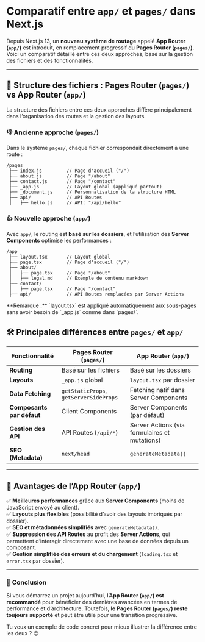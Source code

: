 
# **Comparatif entre `app/` et `pages/` dans Next.js**  

Depuis Next.js 13, un **nouveau système de routage** appelé **App Router (`app/`)** est introduit, en remplacement progressif du **Pages Router (`pages/`)**. Voici un comparatif détaillé entre ces deux approches, basé sur la gestion des fichiers et des fonctionnalités.  

---

## 📁 **Structure des fichiers : Pages Router (`pages/`) vs App Router (`app/`)**  

La structure des fichiers entre ces deux approches diffère principalement dans l’organisation des routes et la gestion des layouts.  

### 👎 **Ancienne approche (`pages/`)**  

Dans le système `pages/`, chaque fichier correspondait directement à une route :  

```
/pages
 ├── index.js         // Page d'accueil ("/")
 ├── about.js         // Page "/about"
 ├── contact.js       // Page "/contact"
 ├── _app.js          // Layout global (appliqué partout)
 ├── _document.js     // Personnalisation de la structure HTML
 ├── api/             // API Routes
 │   ├── hello.js     // API: "/api/hello"
```

### 👍 **Nouvelle approche (`app/`)**  

Avec `app/`, le routing est **basé sur les dossiers**, et l’utilisation des **Server Components** optimise les performances :  

```
/app
 ├── layout.tsx       // Layout global
 ├── page.tsx         // Page d'accueil ("/")
 ├── about/
 │   ├── page.tsx     // Page "/about"
 │   ├── legal.md     // Exemple de contenu markdown
 ├── contact/
 │   ├── page.tsx     // Page "/contact"
 ├── api/             // API Routes remplacées par Server Actions
```
<Callout emoji="➡" type='info'>
 **Remarque :** `layout.tsx` est appliqué automatiquement aux sous-pages sans avoir besoin de `_app.js` comme dans `pages/`.  
</Callout>

## 🛠️ **Principales différences entre `pages/` et `app/`**  

| Fonctionnalité           | Pages Router (`pages/`) | App Router (`app/`) |
|-------------------------|------------------------|----------------------|
| **Routing**             | Basé sur les fichiers  | Basé sur les dossiers |
| **Layouts**            | `_app.js` global       | `layout.tsx` par dossier |
| **Data Fetching**      | `getStaticProps`, `getServerSideProps` | Fetching natif dans Server Components |
| **Composants par défaut** | Client Components    | Server Components (par défaut) |
| **Gestion des API**    | API Routes (`/api/*`)  | Server Actions (via formulaires et mutations) |
| **SEO (Metadata)**     | `next/head`            | `generateMetadata()` |

---

## 🚀 **Avantages de l’App Router (`app/`)**  

✅ **Meilleures performances** grâce aux **Server Components** (moins de JavaScript envoyé au client).  
✅ **Layouts plus flexibles** (possibilité d’avoir des layouts imbriqués par dossier).  
✅ **SEO et métadonnées simplifiés** avec `generateMetadata()`.  
✅ **Suppression des API Routes** au profit des **Server Actions**, qui permettent d’interagir directement avec une base de données depuis un composant.  
✅ **Gestion simplifiée des erreurs et du chargement** (`loading.tsx` et `error.tsx` par dossier).  

---

### 🎯 **Conclusion**  

Si vous démarrez un projet aujourd’hui, **l’App Router (`app/`) est recommandé** pour bénéficier des dernières avancées en termes de performance et d’architecture. Toutefois, **le Pages Router (`pages/`) reste toujours supporté** et peut être utile pour une transition progressive.  

Tu veux un exemple de code concret pour mieux illustrer la différence entre les deux ? 😊